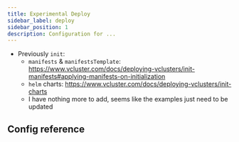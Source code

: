 ```yaml
---
title: Experimental Deploy
sidebar_label: deploy
sidebar_position: 1
description: Configuration for ...
---
```



- Previously `init`:
  - `manifests` & `manifestsTemplate`: https://www.vcluster.com/docs/deploying-vclusters/init-manifests#applying-manifests-on-initialization
  - `helm` charts: https://www.vcluster.com/docs/deploying-vclusters/init-charts
  - I have nothing more to add, seems like the examples just need to be updated

## Config reference

<ExperimentalDeploy/>